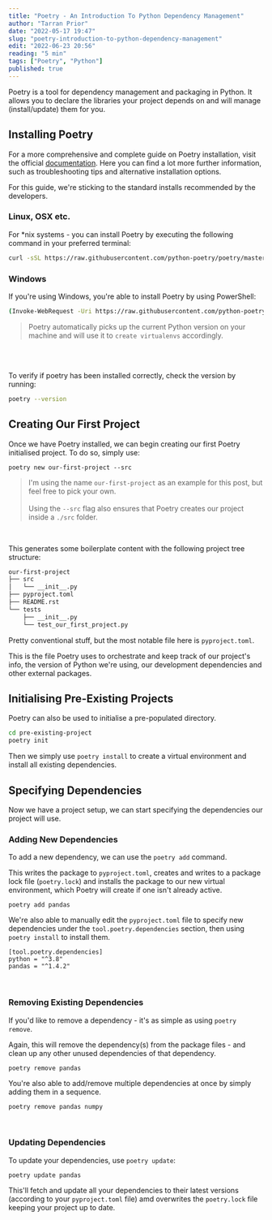 ```yaml
---
title: "Poetry - An Introduction To Python Dependency Management"
author: "Tarran Prior"
date: "2022-05-17 19:47"
slug: "poetry-introduction-to-python-dependency-management"
edit: "2022-06-23 20:56"
reading: "5 min"
tags: ["Poetry", "Python"]
published: true
---
```


Poetry is a tool for dependency management and packaging in Python. It allows you to declare the libraries your project depends on and will manage (install/update) them for you.

## Installing Poetry
For a more comprehensive and complete guide on Poetry installation, visit the official [documentation](https://python-poetry.org/docs/#installation). Here you can find a lot more further information, such as troubleshooting tips and alternative installation options.

For this guide, we're sticking to the standard installs recommended by the developers.

### Linux, OSX etc.
For *nix systems - you can install Poetry by executing the following command in your preferred terminal:
```bash
curl -sSL https://raw.githubusercontent.com/python-poetry/poetry/master/get-poetry.py | python -
```

### Windows

If you're using Windows, you're able to install Poetry by using PowerShell:
```bash
(Invoke-WebRequest -Uri https://raw.githubusercontent.com/python-poetry/poetry/master/get-poetry.py -UseBasicParsing).Content | python -
```
> Poetry automatically picks up the current Python version on your machine and will use it to `create virtualenvs` accordingly.

<br /><br />

To verify if poetry has been installed correctly, check the version by running:
```bash
poetry --version
```

## Creating Our First Project
Once we have Poetry installed, we can begin creating our first Poetry initialised project. To do so, simply use:
```
poetry new our-first-project --src
```

> I'm using the name `our-first-project` as an example for this post, but feel free to pick your own. <br /><br />
> Using the `--src` flag also ensures that Poetry creates our project inside a `./src` folder.

<br />

This generates some boilerplate content with the following project tree structure:
```bash
our-first-project
├── src
│   └── __init__.py
├── pyproject.toml
├── README.rst
└── tests
    ├── __init__.py
    └── test_our_first_project.py
```

Pretty conventional stuff, but the most notable file here is `pyproject.toml`.

This is the file Poetry uses to orchestrate and keep track of our project's info, the version of Python we're using, our development dependencies and other external packages.

## Initialising Pre-Existing Projects
Poetry can also be used to initialise a pre-populated directory.
```bash
cd pre-existing-project
poetry init
```

Then we simply use `poetry install` to create a virtual environment and install all existing dependencies.

## Specifying Dependencies
Now we have a project setup, we can start specifying the dependencies our project will use.

### Adding New Dependencies
To add a new dependency, we can use the `poetry add` command.

This writes the package to `pyproject.toml`, creates and writes to a package lock file (`poetry.lock`) and installs the package to our new virtual environment, which Poetry will create if one isn't already active.
```
poetry add pandas
```

We're also able to manually edit the `pyproject.toml` file to specify new dependencies under the `tool.poetry.dependencies` section, then using `poetry install` to install them.
```
[tool.poetry.dependencies]
python = "^3.8"
pandas = "^1.4.2"
```

<br />

### Removing Existing Dependencies
If you'd like to remove a dependency - it's as simple as using `poetry remove`.

Again, this will remove the dependency(s) from the package files - and clean up any other unused dependencies of that dependency.
```
poetry remove pandas
```

You're also able to add/remove multiple dependencies at once by simply adding them in a sequence.
```
poetry remove pandas numpy
```

<br />

### Updating Dependencies
To update your dependencies, use `poetry update`:
```
poetry update pandas
```

This'll fetch and update all your dependencies to their latest versions (according to your `pyproject.toml` file) amd overwrites the `poetry.lock` file keeping your project up to date.
